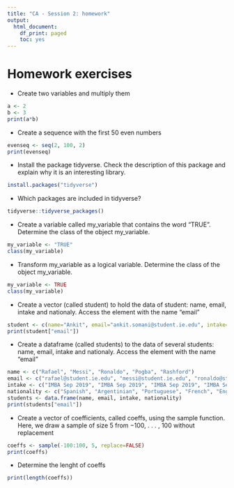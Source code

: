 ```yaml
---
title: "CA - Session 2: homework"
output:
  html_document:
    df_print: paged
    toc: yes
---
```


# Homework exercises

- Create two variables and multiply them
```r
a <- 2
b <- 3
print(a*b)
```


- Create a sequence with the first 50 even numbers 
```r
evenseq <- seq(2, 100, 2)
print(evenseq)
```


- Install the package tidyverse. Check the description of this package and explain why it is an interesting library.
```r
install.packages("tidyverse")
```


- Which packages are included in tidyverse?
```r
tidyverse::tidyverse_packages()
```


- Create a variable called my_variable that contains the word "TRUE". Determine the class of the object my_variable.
```r
my_variable <- "TRUE"
class(my_variable)
```


- Transform my_variable as a logical variable. Determine the class of the object my_variable.
```r
my_variable <- TRUE
class(my_variable)
```


- Create a vector (called student) to hold the data of student: name, email, intake and nationaly. Access the element with the name “email”
```r
student <- c(name="Ankit", email="ankit.somani@student.ie.edu", intake="IMBA Sep 2019", nationality="Indian")
print(student["email"])
```


- Create a dataframe (called students) to the data of several students: name, email, intake and nationaly. Access the element with the name “email”
```r
name <- c("Rafael", "Messi", "Ronaldo", "Pogba", "Rashford")
email <- c("rafael@student.ie.edu", "messi@student.ie.edu", "ronaldo@student.ie.edu", "pogba@student.ie.edu", "rashford@student.ie.edu")
intake <- c("IMBA Sep 2019", "IMBA Sep 2019", "IMBA Sep 2019", "IMBA Sep 2019", "IMBA Sep 2019")
nationality <- c("Spanish", "Argentinian", "Portuguese", "French", "English")
students <- data.frame(name, email, intake, nationality)
print(students["email"])
```


- Create a vector of coefficients, called coeffs, using the sample function. Here, we draw a sample of size 5 from −100, . . . , 100 without replacement

```r
coeffs <- sample(-100:100, 5, replace=FALSE)
print(coeffs)
```


- Determine the lenght of coeffs
```r
print(length(coeffs))
```

